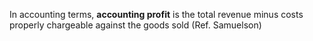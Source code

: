 In accounting terms, '''accounting profit''' is the total revenue minus costs properly chargeable against the goods sold (Ref. Samuelson)